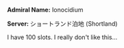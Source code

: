 '''Admiral Name:''' Ionocidium

'''Server: '''<span style="font-size:14px;font-weight:normal;">ショートランド泊地 (Shortland)</span>

I have 100 slots. I really don't like this...